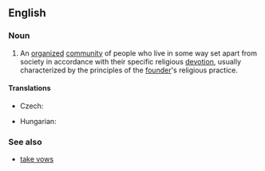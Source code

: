 ==English==
{{wikipedia}}

===Noun===
{{en-noun}}

# {{lb|en|religion}} An [[organize]]d [[community]] of people who live in some way set apart from society in accordance with their specific religious [[devotion]], usually characterized by the principles of the [[founder]]'s religious practice.

====Translations====
{{trans-top|organized community of people following a specific religious devotion}}
* Czech: {{t|cs|náboženský řád|m}}
{{trans-mid}}
* Hungarian: {{t+|hu|szerzetesrend}}
{{trans-bottom}}

===See also===
* [[take vows]]